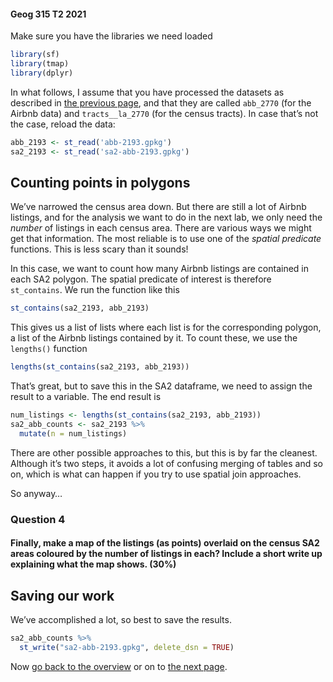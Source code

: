 #### Geog 315 T2 2021
Make sure you have the libraries we need loaded

```r
library(sf)
library(tmap)
library(dplyr)
```

In what follows, I assume that you have processed the datasets as described in [the previous page](spatial-data-manipulation-03-spatial-filters.md), and that they are called `abb_2770` (for the Airbnb data) and `tracts__la_2770` (for the census tracts). In case that's not the case, reload the data:

```r
abb_2193 <- st_read('abb-2193.gpkg')
sa2_2193 <- st_read('sa2-abb-2193.gpkg')
```

## Counting points in polygons
We've narrowed the census area down. But there are still a lot of Airbnb listings, and for the analysis we want to do in the next lab, we only need the _number_ of listings in each census area. There are various ways we might get that information. The most reliable is to use one of the _spatial predicate_ functions. This is less scary than it sounds!

In this case, we want to count how many Airbnb listings are contained in each SA2 polygon. The spatial predicate of interest is therefore `st_contains`. We run the function like this

```r
st_contains(sa2_2193, abb_2193)
```

This gives us a list of lists where each list is for the corresponding polygon, a list of the Airbnb listings contained by it. To count these, we use the `lengths()` function

```r
lengths(st_contains(sa2_2193, abb_2193))
```

That's great, but to save this in the SA2 dataframe, we need to assign the result to a variable. The end result is

```r
num_listings <- lengths(st_contains(sa2_2193, abb_2193))
sa2_abb_counts <- sa2_2193 %>%
  mutate(n = num_listings)
```

There are other possible approaches to this, but this is by far the cleanest. Although it's two steps, it avoids a lot of confusing merging of tables and so on, which is what can happen if you try to use spatial join approaches.

So anyway...

### **Question 4**
#### Finally, make a map of the listings (as points) overlaid on the census SA2 areas coloured by the number of listings in each? Include a short write up explaining what the map shows. (30%)

## Saving our work
We've accomplished a lot, so best to save the results.

```r
sa2_abb_counts %>%
  st_write("sa2-abb-2193.gpkg", delete_dsn = TRUE)
```

Now [go back to the overview](README.md) or on to [the next page](spatial-data-manipulation-05-assignment.md).
